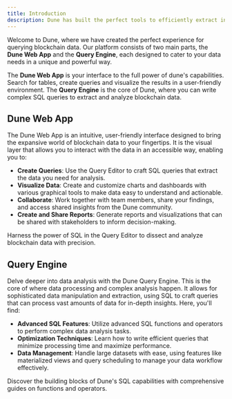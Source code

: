 ```yaml
---
title: Introduction
description: Dune has built the perfect tools to efficiently extract information from blockchain data.
---
```


Welcome to Dune, where we have created the perfect experience for querying blockchain data. Our platform consists of two main parts, the **Dune Web App** and the **Query Engine**, each designed to cater to your data needs in a unique and powerful way.

The **Dune Web App** is your interface to the full power of dune's capabilities. Search for tables, create queries and visualize the results in a user-friendly environment. 
The **Query Engine** is the core of Dune, where you can write complex SQL queries to extract and analyze blockchain data.

## Dune Web App

The Dune Web App is an intuitive, user-friendly interface designed to bring the expansive world of blockchain data to your fingertips. It is the visual layer that allows you to interact with the data in an accessible way, enabling you to:

- **Create Queries**: Use the Query Editor to craft SQL queries that extract the data you need for analysis.
- **Visualize Data**: Create and customize charts and dashboards with various graphical tools to make data easy to understand and actionable.
- **Collaborate**: Work together with team members, share your findings, and access shared insights from the Dune community.
- **Create and Share Reports**: Generate reports and visualizations that can be shared with stakeholders to inform decision-making.

<CardGroup cols={1}>
  <Card
    title="Web App"
    icon="browser"
    iconType="duotone"
    href="/app/query-editor"
  >
    Harness the power of SQL in the Query Editor to dissect and analyze
    blockchain data with precision.
  </Card>
</CardGroup>

## Query Engine

Delve deeper into data analysis with the Dune Query Engine. This is the core of where data processing and complex analysis happen. It allows for sophisticated data manipulation and extraction, using SQL to craft queries that can process vast amounts of data for in-depth insights. Here, you'll find:

- **Advanced SQL Features**: Utilize advanced SQL functions and operators to perform complex data analysis tasks.
- **Optimization Techniques**: Learn how to write efficient queries that minimize processing time and maximize performance.
- **Data Management**: Handle large datasets with ease, using features like materialized views and query scheduling to manage your data workflow effectively.

<CardGroup cols={1}>
  <Card
    title="Query Engine"
    icon="code"
    iconType="duotone"
    href="/query-engine/overview"
  >
    Discover the building blocks of Dune's SQL capabilities with comprehensive
    guides on functions and operators.
  </Card>
</CardGroup>
